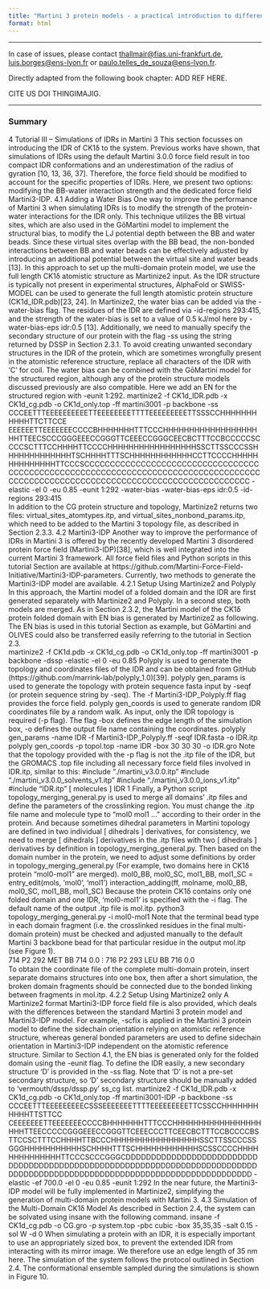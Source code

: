 ```yaml
---
title: "Martini 3 protein models - a practical introduction to different structure bias models and their comparison"
format: html
---
```


<hr>

In case of issues, please contact [thallmair\@fias.uni-frankfurt.de](mailto:%20thallmair@fias.uni-frankfurt.de), [luis.borges\@ens-lyon.fr](mailto:%20luis.borges@ens-lyon.fr) or [paulo.telles_de_souza\@ens-lyon.fr](mailto:%20paulo.telles_de_souza@ens-lyon.fr).

Directly adapted from the following book chapter: ADD REF HERE.

CITE US DOI THINGIMAJIG.

<hr>

### Summary

4	Tutorial III – Simulations of IDRs in Martini 3
This section focusses on introducing the IDR of CK1δ to the system. Previous works have shown, that simulations of IDRs using the default Martini 3.0.0 force field result in too compact IDR conformations and an underestimation of the radius of gyration [10, 13, 36, 37]. Therefore, the force field should be modified to account for the specific properties of IDRs. Here, we present two options: modifying the BB-water interaction strength and the dedicated force field Martini3-IDP.
4.1	Adding a Water Bias
One way to improve the performance of Martini 3 when simulating IDRs is to modify the strength of the protein-water interactions for the IDR only. This technique utilizes the BB virtual sites, which are also used in the GōMartini model to implement the structural bias, to modify the LJ potential depth between the BB and water beads. Since these virtual sites overlap with the BB bead, the non-bonded interactions between BB and water beads can be effectively adjusted by introducing an additional potential between the virtual site and water beads [13]. 
In this approach to set up the multi-domain protein model, we use the full length CK1δ atomistic structure as Martinize2 input. As the IDR structure is typically not present in experimental structures, AlphaFold or SWISS-MODEL can be used to generate the full length atomistic protein structure (CK1d_IDR.pdb)[23, 24]. In Martinize2, the water bias can be added via the -water-bias flag. The residues of the IDR are defined via -id-regions 293:415, and the strength of the water-bias is set to a value of 0.5 kJ/mol here by -water-bias-eps idr:0.5 [13]. Additionally, we need to manually specify the secondary structure of our protein with the flag -ss using the string returned by DSSP in Section 2.3.1. To avoid creating unwanted secondary structures in the IDR of the protein, which are sometimes wrongfully present in the atomistic reference structure, replace all characters of the IDR with ‘C’ for coil. The water bias can be combined with the GōMartini model for the structured region, although any of the protein structure models discussed previously are also compatible. Here we add an EN for the structured region with -eunit 1:292.
martinize2 -f CK1d_IDR.pdb -x CK1d_cg.pdb -o CK1d_only.top -ff martini3001 
-p backbone -ss CCCEETTTEEEEEEEEEETTEEEEEEEETTTTEEEEEEEEETTSSSCCHHHHHHHHHHHTTCTTCCE
EEEEEETTEEEEEEECCCCBHHHHHHHTTTCCCHHHHHHHHHHHHHHHHHHHHTTEECSCCCGGGEEECCGGGTTCEEECCGGGCEECBCTTTCCBCCCCCSCCCCSCTTTCCHHHHTTCCCCHHHHHHHHHHHHHHHHHSSCTTSSCCCSSHHHHHHHHHHHHHTSCHHHHTTTSCHHHHHHHHHHHHCCTTCCCCHHHHHHHHHHHHHHTTCCCSCCCCCCCCCCCCCCCCCCCCCCCCCCCCCCCCCCCCCCCCCCCCCCCCCCCCCCCCCCCCCCCCCCCCCCCCCCCCCCCCCCCCCCCCCCCCCCCCCCCCCCCCCCCCCCCCCCCCCCCCCCCCCCCCCC -elastic -el 0 -eu 0.85 -eunit 1:292 -water-bias -water-bias-eps idr:0.5 -id-regions 293:415  
In addition to the CG protein structure and topology, Martinize2 returns two files: virtual_sites_atomtypes.itp, and virtual_sites_nonbond_params.itp, which need to be added to the Martini 3 topology file, as described in Section 2.3.3. 
4.2	Martini3-IDP
Another way to improve the performance of IDRs in Martini 3 is offered by the recently developed Martini 3 disordered protein force field (Martini3-IDP)[38], which is well integrated into the current Martini 3 framework. All force field files and Python scripts in this tutorial Section are available at https://github.com/Martini-Force-Field-Initiative/Martini3-IDP-parameters. 
Currently, two methods to generate the Martini3-IDP model are available.
4.2.1	Setup Using Martinize2 and Polyply
In this approach, the Martini model of a folded domain and the IDR are first generated separately with Martinize2 and Polyply. In a second step, both models are merged.
As in Section 2.3.2, the Martini model of the CK1δ protein folded domain with EN bias is generated by Martinize2 as following. The EN bias is used in this tutorial Section as example, but GōMartini and OLIVES could also be transferred easily referring to the tutorial in Section 2.3.    
martinize2 -f CK1d.pdb -x CK1d_cg.pdb -o CK1d_only.top -ff martini3001 -p backbone -dssp -elastic -el 0 -eu 0.85
Polyply is used to generate the topology and coordinates files of the IDR and can be obtained from GitHub (https://github.com/marrink-lab/polyply_1.0)[39]. polyply gen_params is used to generate the topology with protein sequence fasta input by -seqf (or protein sequence string by -seq). The -f Martini3-IDP_Polyply.ff flag provides the force field. polyply gen_coords is used to generate random IDR coordinates file by a random walk. As input, only the IDR topology is required (-p flag). The flag -box defines the edge length of the simulation box, -o defines the output file name containing the coordinates.
polyply gen_params -name IDR -f Martini3-IDP_Polyply.ff -seqf IDR.fasta -o IDR.itp
polyply gen_coords -p topol.top -name IDR -box 30 30 30 -o IDR.gro
Note that the topology provided with the -p flag is not the .itp file of the IDR, but the GROMACS .top file including all necessary force field files involved in IDR.itp, similar to this:
#include "./martini_v3.0.0.itp"
#include "./martini_v3.0.0_solvents_v1.itp"
#include "./martini_v3.0.0_ions_v1.itp"
#include "IDR.itp"
[ molecules ]
IDR    1
Finally, a Python script topology_merging_general.py is used to merge all domains’ .itp files and define the parameters of the crosslinking region. You must change the .itp file name and molecule type to “mol0 mol1 …” according to their order in the protein. And because sometimes dihedral parameters in Martini topology are defined in two individual [ dihedrals ] derivatives, for consistency, we need to merge [ dihedrals ] derivatives in the .itp files with two [ dihedrals ] derivatives by definition in topology_merging_general.py.
Then based on the domain number in the protein, we need to adjust some definitions by order in topology_merging_general.py (For example, two domains here in CK1δ protein “mol0-mol1” are merged).
mol0_BB, mol0_SC, mol1_BB, mol1_SC = entry_edit(mols, 'mol0', 'mol1')
interaction_adding(ff, molname, mol0_BB, mol0_SC, mol1_BB, mol1_SC)
Because the protein CK1δ contains only one folded domain and one IDR, ‘mol0-mol1’ is specified with the -i flag. The default name of the output .itp file is mol.itp. 
python3 topology_merging_general.py -i mol0-mol1
Note that the terminal bead type in each domain fragment (i.e. the crosslinked residues in the final multi-domain protein) must be checked and adjusted manually to the default Martini 3 backbone bead for that particular residue in the output mol.itp (see Figure 1).   
714 P2   292 MET BB  714  0.0
 ⁝
716 P2   293 LEU BB  716  0.0  
To obtain the coordinate file of the complete multi-domain protein, insert separate domains structures into one box, then after a short simulation, the broken domain fragments should be connected due to the bonded linking between fragments in mol.itp.
4.2.2	Setup Using Martinize2 only
A Martinize2 format Martini3-IDP force field file is also provided, which deals with the differences between the standard Martini 3 protein model and Martini3-IDP model. For example, -scfix is applied in the Martini 3 protein model to define the sidechain orientation relying on atomistic reference structure, whereas general bonded parameters are used to define sidechain orientation in Martini3-IDP independent on the atomistic reference structure.
Similar to Section 4.1, the EN bias is generated only for the folded domain using the -eunit flag. To define the IDR easily, a new secondary structure ‘D’ is provided in the -ss flag. Note that ‘D’ is not a pre-set secondary structure, so ‘D’ secondary structure should be manually added to ‘vermouth/dssp/dssp.py’ ss_cg list.
martinize2 -f CK1d_IDR.pdb -x CK1d_cg.pdb -o CK1d_only.top -ff martini3001-IDP 
-p backbone -ss CCCEETTTEEEEEEEEECSSSEEEEEEETTTTEEEEEEEEETTCSSCCHHHHHHHHHHHTTSTTCC
CEEEEEEETTEEEEEEECCCCBHHHHHHHTTTCCCHHHHHHHHHHHHHHHHHHHHTTEECCCCCGGGEEECCGGGTTCEEECCCTTCEECBCTTTCCBCCCCBSTTCCSCTTTCCHHHHTTBCCCHHHHHHHHHHHHHHHHHSSCTTSSCCCSSGGGHHHHHHHHHHHSCHHHHTTTSCHHHHHHHHHHHHSCSSCCCCHHHHHHHHHHHHHHTTCCCSCCCGGGCDDDDDDDDDDDDDDDDDDDDDDDDDDDDDDDDDDDDDDDDDDDDDDDDDDDDDDDDDDDDDDDDDDDDDDDDDDDDDDDDDDDDDDDDDDDDDDDDDDDDDDDDDDDDDDDDDDDDDDDDDDD -elastic -ef 700.0 -el 0 -eu 0.85 
-eunit 1:292
In the near future, the Martini3-IDP model will be fully implemented in Martinize2, simplifying the generation of multi-domain protein models with Martini 3.
4.3	Simulation of the Multi-Domain CK1δ Model
As described in Section 2.4, the system can be solvated using insane with the following command.
insane -f CK1d_cg.pdb -o CG.gro -p system.top -pbc cubic -box 35,35,35 -salt 0.15 
-sol W -d 0 
When simulating a protein with an IDR, it is especially important to use an appropriately sized box, to prevent the extended IDR from interacting with its mirror image. We therefore use an edge length of 35 nm here. The simulation of the system follows the protocol outlined in Section 2.4.
The conformational ensemble sampled during the simulations is shown in Figure 10. 
